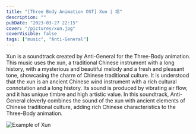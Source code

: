 ---
title: "[Three Body Animation OST] Xun | 埙"
description: ""
pubDate: "2023-03-27 22:15"
cover: "/pictures/xun.jpg"
coverVisible: false
tags: ["music", "Anti-General"]
---


<YouTube url="https://www.youtube.com/embed/zzx0P7vPbPM" />

Xun is a soundtrack created by Anti-General for the Three-Body animation. This music uses the xun, a traditional Chinese instrument with a long history, with a mysterious and beautiful melody and a fresh and pleasant tone, showcasing the charm of Chinese traditional culture. It is understood that the xun is an ancient Chinese wind instrument with a rich cultural connotation and a long history. Its sound is produced by vibrating air flow, and it has unique timbre and high artistic value. In this soundtrack, Anti-General cleverly combines the sound of the xun with ancient elements of Chinese traditional culture, adding rich Chinese characteristics to the Three-Body animation.

![Example of Xun](/pictures/xun-example.jpg)

